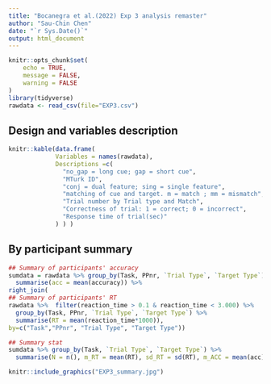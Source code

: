 ```yaml
---
title: "Bocanegra et al.(2022) Exp 3 analysis remaster"
author: "Sau-Chin Chen"
date: "`r Sys.Date()`"
output: html_document
---
```


```r
knitr::opts_chunk$set(
	echo = TRUE,
	message = FALSE,
	warning = FALSE
)
library(tidyverse)
rawdata <- read_csv(file="EXP3.csv")
```



## Design and variables description

```r
knitr::kable(data.frame(
             Variables = names(rawdata), 
             Descriptions =c(
               "no_gap = long cue; gap = short cue",
               "MTurk ID",
               "conj = dual feature; sing = single feature",
               "matching of cue and target. m = match ; mm = mismatch",
               "Trial number by Trial type and Match",
               "Correctness of trial: 1 = correct; 0 = incorrect",
               "Response time of trial(sec)"
             ) ) )
```


## By participant summary

```r
## Summary of participants' accuracy
sumdata = rawdata %>% group_by(Task, PPnr, `Trial Type`, `Target Type`) %>%
  summarise(acc = mean(accuracy)) %>%
right_join(
## Summary of participants' RT
rawdata %>%  filter(reaction_time > 0.1 & reaction_time < 3.000) %>%
  group_by(Task, PPnr, `Trial Type`, `Target Type`) %>%
  summarise(RT = mean(reaction_time*1000)),
by=c("Task","PPnr", "Trial Type", "Target Type"))

## Summary stat
sumdata %>% group_by(Task, `Trial Type`, `Target Type`) %>%
  summarise(N = n(), m_RT = mean(RT), sd_RT = sd(RT), m_ACC = mean(acc), sd_ACC = sd(acc)) %>% knitr::kable(caption = "Exp3 result summary")
```

```r
knitr::include_graphics("EXP3_summary.jpg")
```

